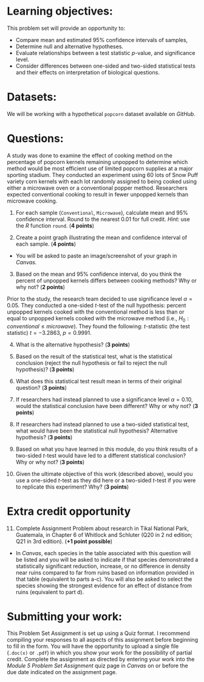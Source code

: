 # Learning objectives:

This problem set will provide an opportunity to:

-   Compare mean and estimated 95% confidence intervals of samples,
-   Determine null and alternative hypotheses.
-   Evaluate relationships between a test statistic *p*-value, and significance level.
-   Consider differences between one-sided and two-sided statistical tests and their effects on interpretation of biological questions.

# Datasets:

We will be working with a hypothetical `popcorn` dataset available on *GitHub*.

# Questions:

A study was done to examine the effect of cooking method on the percentage of popcorn kernels remaining unpopped to determine which method would be most efficient use of limited popcorn supplies at a major sporting stadium. They conducted an experiment using 60 lots of Snow Puff variety corn kernels with each lot randomly assigned to being cooked using either a microwave oven or a conventional popper method. Researchers expected conventional cooking to result in fewer unpopped kernels than microwave cooking.

1.  For each sample (`Conventional`, `Microwave`), calculate mean and 95% confidence interval. Round to the nearest 0.01 for full credit. *Hint*: use the *R* function `round`. (**4 points**)

2.  Create a point graph illustrating the mean and confidence interval of each sample. (**4 points**)

-   You will be asked to paste an image/screenshot of your graph in *Canvas.*

3.  Based on the mean and 95% confidence interval, do you think the percent of unpopped kernels differs between cooking methods? Why or why not? (**2 points**)

Prior to the study, the research team decided to use significance level $\alpha=0.05$. They conducted a one-sided *t*-test of the null hypothesis: percent unpopped kernels cooked with the conventional method is less than or equal to unpopped kernels cooked with the microwave method (i.e., $H_0: conventional \le microwave$). They found the following: *t*-statistic (the test statistic) $t = -3.2863$, $p = 0.9991$.

4.  What is the alternative hypothesis? (**3 points**)

5.  Based on the result of the statistical test, what is the statistical conclusion (reject the null hypothesis or fail to reject the null hypothesis)? (**3 points**)

6.  What does this statistical test result mean in terms of their original question? (**3 points**)

7.  If researchers had instead planned to use a significance level $\alpha=0.10$, would the statistical conclusion have been different? Why or why not? (**3 points**)

8.  If researchers had instead planned to use a two-sided statistical test, what would have been the statistical null hypothesis? Alternative hypothesis? (**3 points**)

9.  Based on what you have learned in this module, do you think results of a two-sided *t*-test would have led to a different statistical conclusion? Why or why not? (**3 points**)

10. Given the ultimate objective of this work (described above), would you use a one-sided *t*-test as they did here or a two-sided *t*-test if you were to replicate this experiment? Why? (**3 points**)

# Extra credit opportunity

11. Complete Assignment Problem about research in Tikal National Park, Guatemala, in Chapter 6 of Whitlock and Schluter (Q20 in 2 nd edition; Q21 in 3rd edition). (**+1 point possible**)

-   In *Canvas*, each species in the table associated with this question will be listed and you will be asked to indicate if that species demonstrated a statistically significant reduction, increase, or no difference in density near ruins compared to far from ruins based on information provided in that table (equivalent to parts a-c). You will also be asked to select the species showing the strongest evidence for an effect of distance from ruins (equivalent to part d).

# Submitting your work:

This Problem Set Assignment is set up using a Quiz format. I recommend compiling your responses to all aspects of this assignment before beginning to fill in the form. You will have the opportunity to upload a single file (`.doc(x)` or `.pdf`) in which you show your work for the possibility of partial credit. Complete the assignment as directed by entering your work into the *Module 5 Problem Set Assignment* quiz page in *Canvas* on or before the due date indicated on the assignment page.
